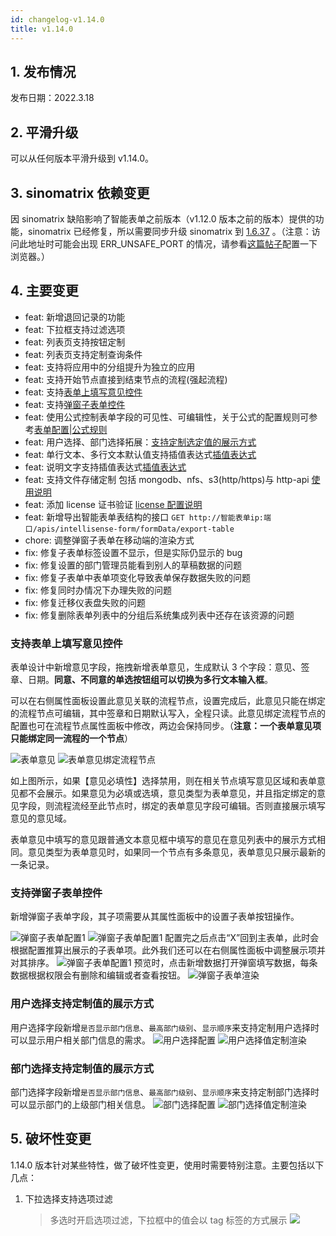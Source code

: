 ```yaml
---
id: changelog-v1.14.0
title: v1.14.0
---
```



## 1. 发布情况

发布日期：2022.3.18

<BundleList version="1.14.0" frontend="1.14.0" backend="1.14.0" font="1.13.0" />

## 2. 平滑升级

可以从任何版本平滑升级到 v1.14.0。

## 3. sinomatrix 依赖变更

因 sinomatrix 缺陷影响了智能表单之前版本（v1.12.0 版本之前的版本）提供的功能，sinomatrix 已经修复，所以需要同步升级 sinomatrix 到 [1.6.37](http://47.93.34.153:10080/sino-matrix/sino-matrix/blob/master/CHANGELOG.md) 。（注意：访问此地址时可能会出现 ERR_UNSAFE_PORT 的情况，请参看[这篇帖子](https://blog.csdn.net/kjcxmx/article/details/118122483)配置一下浏览器。）

## 4. 主要变更

- feat: 新增退回记录的功能
- feat: 下拉框支持过滤选项
- feat: 列表页支持按钮定制
- feat: 列表页支持定制查询条件
- feat: 支持将应用中的分组提升为独立的应用
- feat: 支持开始节点直接到结束节点的流程(强起流程)
- feat: 支持[表单上填写意见控件](#支持表单上填写意见控件)
- feat: 支持[弹窗子表单控件](#支持弹窗子表单控件)
- feat: 使用公式控制表单字段的可见性、可编辑性，关于公式的配置规则可参考[表单配置|公式规则](expression-rules)
- feat: 用户选择、部门选择拓展：[支持定制选定值的展示方式](#用户选择支持定制值的展示方式)
- feat: 单行文本、多行文本默认值支持插值表达式[插值表达式](interpolation-expression)
- feat: 说明文字支持插值表达式[插值表达式](interpolation-expression)
- feat: 支持文件存储定制 包括 mongodb、nfs、s3(http/https)与 http-api [使用说明](./config-file-store)
- feat: 添加 license 证书验证 [license 配置说明](./config-license)
- feat: 新增导出智能表单表结构的接口 `GET http://智能表单ip:端口/apis/intellisense-form/formData/export-table`
- chore: 调整弹窗子表单在移动端的渲染方式
- fix: 修复子表单标签设置不显示，但是实际仍显示的 bug
- fix: 修复设置的部门管理员能看到别人的草稿数据的问题
- fix: 修复子表单中表单项变化导致表单保存数据失败的问题
- fix: 修复同时办情况下办理失败的问题
- fix: 修复迁移仪表盘失败的问题
- fix: 修复删除表单列表中的分组后系统集成列表中还存在该资源的问题

### 支持表单上填写意见控件

表单设计中新增意见字段，拖拽新增表单意见，生成默认 3 个字段：意见、签章、日期。<strong>同意、不同意的单选按钮组可以切换为多行文本输入框</strong>。

可以在右侧属性面板设置此意见关联的流程节点，设置完成后，此意见只能在绑定的流程节点可编辑，其中签章和日期默认写入，全程只读。此意见绑定流程节点的配置也可在流程节点属性面板中修改，两边会保持同步。（<strong>注意：一个表单意见项只能绑定同一流程的一个节点</strong>）

![表单意见](assets/changelog-v1.14.0/form-idea.png)
![表单意见绑定流程节点](assets/changelog-v1.14.0/form-idea-config.png)

如上图所示，如果【意见必填性】选择禁用，则在相关节点填写意见区域和表单意见都不会展示。如果意见为必填或选填，意见类型为表单意见，并且指定绑定的意见字段，则流程流经至此节点时，绑定的表单意见字段可编辑。否则直接展示填写意见的意见域。

表单意见中填写的意见跟普通文本意见框中填写的意见在意见列表中的展示方式相同。意见类型为表单意见时，如果同一个节点有多条意见，表单意见只展示最新的一条记录。

### 支持弹窗子表单控件

新增弹窗子表单字段，其子项需要从其属性面板中的设置子表单按钮操作。

![弹窗子表单配置1](assets/changelog-v1.14.0/modal-subform-config1.png)
![弹窗子表单配置1](assets/changelog-v1.14.0/modal-subform-config2.png)
配置完之后点击“X”回到主表单，此时会根据配置推算出展示的子表单项。此外我们还可以在右侧属性面板中调整展示项并对其排序。
![弹窗子表单配置1](assets/changelog-v1.14.0/modal-subform-config3.png)
预览时，点击新增数据打开弹窗填写数据，每条数据根据权限会有删除和编辑或者查看按钮。
![弹窗子表单渲染](assets/changelog-v1.14.0/modal-subform-renderer.png)

### 用户选择支持定制值的展示方式

用户选择字段新增`是否显示部门信息`、`最高部门级别`、`显示顺序`来支持定制用户选择时可以显示用户相关部门信息的需求。
![用户选择配置](assets/changelog-v1.14.0/user-select-config.png)
![用户选择值定制渲染](assets/changelog-v1.14.0/user-select-renderer.png)

### 部门选择支持定制值的展示方式

部门选择字段新增`是否显示部门信息`、`最高部门级别`、`显示顺序`来支持定制部门选择时可以显示部门的上级部门相关信息。
![部门选择配置](assets/changelog-v1.14.0/dept-select-config.png)
![部门选择值定制渲染](assets/changelog-v1.14.0/dept-select-renderer.png)

## 5. 破坏性变更

1.14.0 版本针对某些特性，做了破坏性变更，使用时需要特别注意。主要包括以下几点：

1. 下拉选择支持选项过滤
   > 多选时开启选项过滤，下拉框中的值会以 tag 标签的方式展示
   > ![](assets/changelog-v1.14.0/option-filter-select.png)
